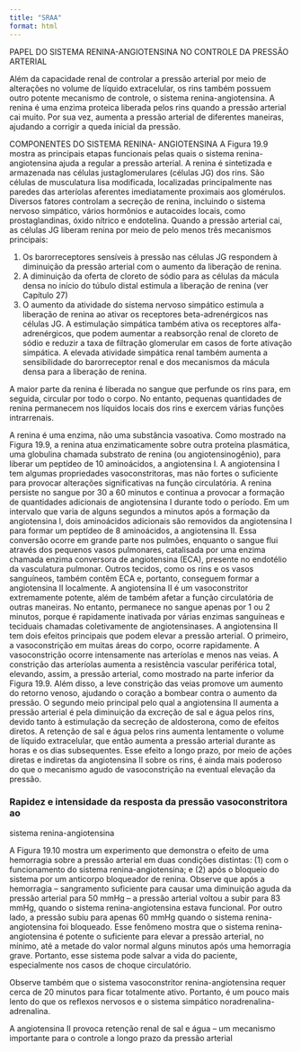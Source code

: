 ```yaml
---
title: "SRAA"
format: html
---
```


PAPEL DO SISTEMA RENINA-ANGIOTENSINA NO CONTROLE DA PRESSÃO ARTERIAL

Além da capacidade renal de controlar a pressão arterial por meio de alterações no volume de líquido extracelular, os rins também possuem outro potente mecanismo de controle, o sistema renina-angiotensina. A renina é uma enzima proteica liberada pelos rins quando a pressão arterial cai muito. Por sua vez, aumenta a pressão arterial de diferentes maneiras, ajudando a corrigir a queda inicial da pressão.

COMPONENTES DO SISTEMA RENINA- ANGIOTENSINA A Figura 19.9 mostra as principais etapas funcionais pelas quais o sistema renina-angiotensina ajuda a regular a pressão arterial. A renina é sintetizada e armazenada nas células justaglomerulares (células JG) dos rins. São células de musculatura lisa modificada, localizadas principalmente nas
paredes das arteríolas aferentes imediatamente proximais aos glomérulos.
Diversos fatores controlam a secreção de renina, incluindo o sistema nervoso
simpático, vários hormônios e autacoides locais, como prostaglandinas,
óxido nítrico e endotelina. Quando a pressão arterial cai, as células JG
liberam renina por meio de pelo menos três mecanismos principais:

1. Os barorreceptores sensíveis à pressão nas células JG respondem à
diminuição da pressão arterial com o aumento da liberação de renina.
2. A diminuição da oferta de cloreto de sódio para as células da mácula
densa no início do túbulo distal estimula a liberação de renina (ver
Capítulo 27)
3. O aumento da atividade do sistema nervoso simpático estimula a
liberação de renina ao ativar os receptores beta-adrenérgicos nas células
JG. A estimulação simpática também ativa os receptores alfa-
adrenérgicos, que podem aumentar a reabsorção renal de cloreto de
sódio e reduzir a taxa de filtração glomerular em casos de forte ativação
simpática. A elevada atividade simpática renal também aumenta a
sensibilidade do barorreceptor renal e dos mecanismos da mácula densa
para a liberação de renina.

A maior parte da renina é liberada no sangue que perfunde os rins para,
em seguida, circular por todo o corpo. No entanto, pequenas quantidades de
renina permanecem nos líquidos locais dos rins e exercem várias funções
intrarrenais.

A renina é uma enzima, não uma substância vasoativa. Como mostrado
na Figura 19.9, a renina atua enzimaticamente sobre outra proteína
plasmática, uma globulina chamada substrato de renina (ou
angiotensinogênio), para liberar um peptídeo de 10 aminoácidos, a
angiotensina I. A angiotensina I tem algumas propriedades vasoconstritoras,
mas não fortes o suficiente para provocar alterações significativas na função
circulatória. A renina persiste no sangue por 30 a 60 minutos e continua a
provocar a formação de quantidades adicionais de angiotensina I durante
todo o período.
Em um intervalo que varia de alguns segundos a minutos após a
formação da angiotensina I, dois aminoácidos adicionais são removidos da
angiotensina I para formar um peptídeo de 8 aminoácidos, a angiotensina II.
Essa conversão ocorre em grande parte nos pulmões, enquanto o sangue flui
através dos pequenos vasos pulmonares, catalisada por uma enzima chamada
enzima conversora de angiotensina (ECA), presente no endotélio da
vasculatura pulmonar. Outros tecidos, como os rins e os vasos sanguíneos,
também contêm ECA e, portanto, conseguem formar a angiotensina II
localmente.
A angiotensina II é um vasoconstritor extremamente potente, além de
também afetar a função circulatória de outras maneiras. No entanto,
permanece no sangue apenas por 1 ou 2 minutos, porque é rapidamente
inativada por várias enzimas sanguíneas e teciduais chamadas coletivamente
de angiotensinases.
A angiotensina II tem dois efeitos principais que podem elevar a
pressão arterial. O primeiro, a vasoconstrição em muitas áreas do corpo,
ocorre rapidamente. A vasoconstrição ocorre intensamente nas arteríolas e
menos nas veias. A constrição das arteríolas aumenta a resistência vascular
periférica total, elevando, assim, a pressão arterial, como mostrado na parte
inferior da Figura 19.9. Além disso, a leve constrição das veias promove um
aumento do retorno venoso, ajudando o coração a bombear contra o aumento
da pressão.
O segundo meio principal pelo qual a angiotensina II aumenta a pressão
arterial é pela diminuição da excreção de sal e água pelos rins, devido tanto
à estimulação da secreção de aldosterona, como de efeitos diretos. A
retenção de sal e água pelos rins aumenta lentamente o volume de líquido
extracelular, que então aumenta a pressão arterial durante as horas e os dias
subsequentes. Esse efeito a longo prazo, por meio de ações diretas e indiretas
da angiotensina II sobre os rins, é ainda mais poderoso do que o mecanismo
agudo de vasoconstrição na eventual elevação da pressão.

### Rapidez e intensidade da resposta da pressão vasoconstritora ao
sistema renina-angiotensina

A Figura 19.10 mostra um experimento que demonstra o efeito de uma
hemorragia sobre a pressão arterial em duas condições distintas: (1) com o
funcionamento do sistema renina-angiotensina; e (2) após o bloqueio do
sistema por um anticorpo bloqueador de renina. Observe que após a
hemorragia – sangramento suficiente para causar uma diminuição aguda da
pressão arterial para 50 mmHg – a pressão arterial voltou a subir para 83
mmHg, quando o sistema renina-angiotensina estava funcional. Por outro
lado, a pressão subiu para apenas 60 mmHg quando o sistema renina-
angiotensina foi bloqueado. Esse fenômeno mostra que o sistema renina-
angiotensina é potente o suficiente para elevar a pressão arterial, no mínimo,
até a metade do valor normal alguns minutos após uma hemorragia grave.
Portanto, esse sistema pode salvar a vida do paciente, especialmente nos
casos de choque circulatório.

Observe também que o sistema vasoconstritor renina-angiotensina
requer cerca de 20 minutos para ficar totalmente ativo. Portanto, é um pouco
mais lento do que os reflexos nervosos e o sistema simpático noradrenalina-
adrenalina.

A angiotensina II provoca retenção renal de sal e água – um
mecanismo importante para o controle a longo prazo da pressão
arterial